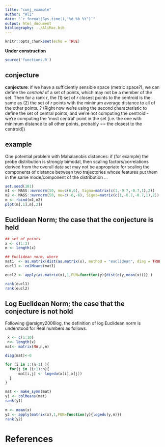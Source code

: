 ```yaml
---
title: "conj_example"
author: "Ali"
date: "`r format(Sys.time(),'%d %b %Y')`"
output: html_document
bibliography: ../AliMac.bib
---
```


```r
knitr::opts_chunk$set(echo = TRUE)
```

**Under construction**

```r
source('functions.R')
```

## conjecture


**conjecture**: if we have a sufficiently sensible space (metric space?), we can define the *centroid* of a set of points, which may not be a member of the set. Then for a rank $r$, the (1) set of $r$ closest points to the centroid is the same as (2) the set of $r$ points with the minimum average distance to all of the other points. ? (Right now we're using the second characteristic to define the set of central points, and we're not computing the centroid - we're computing the 'most central' point in the set [i.e. the one with minimum distance to all other points, probably == the closest to the centroid])

## example

One potential problem with Mahalanobis distances: if (for example) the probe distribution is
strongly bimodal, then scaling factors/correlations derived from the overall data set may
not be appropriate for scaling the components of distance between two trajectories whose features
put them in the same mode/component of the distribution ...

```r
set.seed(101)
m1 <- MASS::mvrnorm(50, mu=c(6,6), Sigma=matrix(c(1,-0.7,-0.7,1),2))
m2 <- MASS::mvrnorm(50, mu=c(-6,-6), Sigma=matrix(c(1,-0.7,-0.7,1),2))
m <- rbind(m1,m2)
plot(m[,1],m[,2])
```


## Euclidean Norm; the case that the conjecture is held
```r
## set of points
x <- c(1:3)
n <- length(x)

## Euclidean norm, where 
mat1  <- as.matrix(dist(as.matrix(x), method = "euclidean", diag = TRUE, upper = TRUE))
eucl1 <- colMeans(mat1)

eucl2 <- apply(as.matrix(x),1,FUN=function(y){dist(c(y,mean(x)))} )

rank(eucl1)
rank(eucl2)

```

## Log Euclidean Norm; the case that the conjecture is not hold

Following @arsigny2006log, the definition of log Euclidean norm is understood for Real numbers as follows. 

```r
 x <- c(1:10)
 n<- length(x)
mat<- matrix(NA,n,n)

diag(mat)<-0 

for (i in 1:(n-1) ){
  for(j in (i+1):n){
      mat[i,j] <- logedu(x[i],x[j])
  }
}

mat <- make_symm(mat)
y1 <- colMeans(mat)
rank(y1)
  
m <- mean(x)
y2 <- apply(matrix(x),1,FUN=function(y){logedu(y,m)})
rank(y2) 
```



# References





